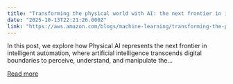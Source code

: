 ```yaml
---
title: "Transforming the physical world with AI: the next frontier in intelligent automation "
date: "2025-10-13T22:21:26.000Z"
link: "https://aws.amazon.com/blogs/machine-learning/transforming-the-physical-world-with-ai-the-next-frontier-in-intelligent-automation/"
---
```


In this post, we explore how Physical AI represents the next frontier in intelligent automation, where artificial intelligence transcends digital boundaries to perceive, understand, and manipulate the...

[Read more](https://aws.amazon.com/blogs/machine-learning/transforming-the-physical-world-with-ai-the-next-frontier-in-intelligent-automation/)
